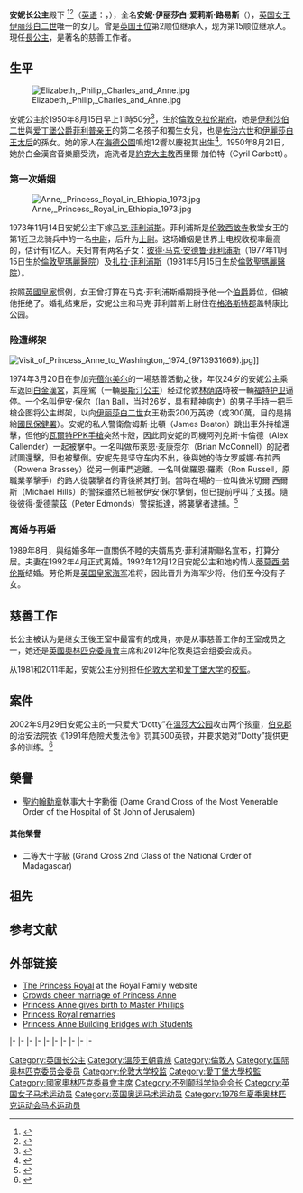 {{noteTA
|G1 = Country
|G2 = PP
|G3 = UK Places
|G4 = PoliticiansUK
|1=zh:佐治;zh-hans:乔治;zh-hk:佐治;zh-sg:乔治;zh-tw:喬治;zh-cn:乔治
|2=zh-hk:查理斯;zh-tw:查爾斯; zh-cn:查尔斯
}}
{{Infobox royalty
| name = 安妮長公主
| image = Someone enjoying a trip out with their sister in law (WCAS21) (51440646599) (cropped).jpg
| image_size = 
| caption = 2021年的安妮长公主
| house  = [[溫莎王朝|溫莎王朝]]
| father = [[菲利普亲王_(爱丁堡公爵)|爱丁堡公爵菲利普亲王]]
| mother = [[伊丽莎白二世|伊丽莎白二世]]
| issue =[[彼得·菲利浦斯|彼得·菲利浦斯]]<br />[[扎拉·廷德爾|扎拉·廷德爾]]
| birth_date = {{birth date and age|1950|8|15}} 
| birth_place = {{UK}}[[倫敦|倫敦]][[克拉倫斯宮|克拉倫斯宮]]
| full name      = 安妮·伊丽莎白·爱莉斯·路易斯<br>Anne Elizabeth Alice Louise
| spouse         = {{unbulleted list | {{marriage|{{le|Mark Phillips||马克·菲利浦斯}}|1973年11月14日|1992年4月23日|reason=divorced}} | {{marriage|{{le|Sir Timothy Laurence||蒂莫西·劳伦斯}}<br />|1992年12月12日}}}}
}}

{{British Royal Family}}

'''安妮长公主'''殿下 {{post-nominals|country=GBR|KGr|KT|GCVOf|GCStJ|QSO|GCL|CD}}<ref name="KG">{{Cite web |title=Knights of the Orders of Chivalry |url=http://www.debretts.com/forms-of-address/titles/knight/knights-of-orders-of-chivalry.aspx |accessdate=2012-03-05 |publisher=Debretts |archiveurl=https://web.archive.org/web/20111217082602/http://www.debretts.com/forms-of-address/titles/knight/knights-of-orders-of-chivalry.aspx |archivedate=2011-12-17 |quote=Although HRH The Princess Royal and HRH Princess Alexandra are both female they are actually included with the Royal Knights Companions and they bear the post-nominal letters KG (not LG). |deadurl=yes }}</ref><ref name="KT">{{Cite web |title=New appointments to the Order of the Thistle |url=http://www.royal.gov.uk/LatestNewsandDiary/Pressreleases/2012/NewappointmentstotheOrderoftheThistle25May2012.aspx |accessdate=2012-06-05 |publisher=Royal.gov.uk |archiveurl=https://web.archive.org/web/20120606005354/http://www.royal.gov.uk/LatestNewsandDiary/Pressreleases/2012/NewappointmentstotheOrderoftheThistle25May2012.aspx |archivedate=2012-06-06 |deadurl=yes }}</ref>（[[英语|英语]]：{{lang|en|HRH The Princess Anne, Princess Royal}}，{{bd|1950年|8月15日|catIdx=Anne, Princess Royal}}），全名'''安妮·伊丽莎白·爱莉斯·路易斯'''（{{lang|en|Anne Elizabeth Alice Louise}}），[[英国君主列表|英国女王]][[伊丽莎白二世|伊丽莎白二世]]唯一的女儿。曾是[[英国王位繼承|英国王位]]第2顺位继承人，现为第15顺位继承人。現任[[長公主_(英國)|長公主]]，是著名的慈善工作者。

== 生平 ==
[[File:Elizabeth,_Philip,_Charles_and_Anne.jpg|thumb]]

安妮公主於1950年8月15日早上11時50分<ref>{{London Gazette|issue=38995|date=1950-08-16|page=4197}}</ref>，生於[[倫敦|倫敦]][[克拉伦斯府|克拉伦斯府]]，她是[[伊利沙伯二世|伊利沙伯二世]]與[[爱丁堡公爵菲利普亲王|爱丁堡公爵菲利普亲王]]的第二名孩子和獨生女兒，也是[[佐治六世|佐治六世]]和[[伊麗莎白王太后|伊麗莎白王太后]]的孫女。她的家人在[[海德公園|海德公園]]鳴炮12響以慶祝其出生<ref>{{Cite web |title=1950: Princess gives birth to second child |url=http://news.bbc.co.uk/onthisday/hi/dates/stories/august/15/newsid_2956000/2956684.stm |accessdate=2018-05-29 |publisher=BBC |archive-date=2018-08-20 |archive-url=https://web.archive.org/web/20180820005902/http://news.bbc.co.uk/onthisday/hi/dates/stories/august/15/newsid_2956000/2956684.stm |dead-url=no }}</ref>。1950年8月21日，她於白金漢宮音樂廳受洗，施洗者是[[約克大主教|約克大主教]]西里爾·加伯特（Cyril Garbett）。
=== 第一次婚姻 ===
[[File:Anne,_Princess_Royal_in_Ethiopia_1973.jpg|thumb]]

1973年11月14日安妮公主下嫁[[马克·菲利普斯|马克·菲利浦斯]]。菲利浦斯是[[伦敦|伦敦]][[西敏寺|西敏寺]]教堂女王的第1近卫龙骑兵中的一名[[中尉|中尉]]，后升为[[上尉|上尉]]。这场婚姻是世界上电视收视率最高的，估计有1亿人。夫妇育有两名子女：[[彼得·菲利浦斯|彼得·马克·安德鲁·菲利浦斯]]（1977年11月15日生於[[倫敦|倫敦]][[聖瑪麗醫院|聖瑪麗醫院]]）及[[扎拉·菲利浦斯|扎拉·菲利浦斯]]（1981年5月15日生於[[倫敦|倫敦]][[聖瑪麗醫院|聖瑪麗醫院]]）。

按照[[英國皇家|英國皇家]]惯例，女王曾打算在马克·菲利浦斯婚期授予他一个[[伯爵|伯爵]]爵位，但被他拒绝了。婚礼结束后，安妮公主和马克·菲利普斯上尉住在[[格洛斯特郡|格洛斯特郡]]盖特康比公园。

=== 险遭绑架 ===
[[File:Visit_of_Princess_Anne_to_Washington,_1974_(9713931669).jpg|thumbnail]]]]

1974年3月20日在參加完[[蓓尔美尔|蓓尔美尔]]的一場慈善活動之後，年仅24岁的安妮公主乘车返回[[白金漢宮|白金漢宮]]，其座駕（一輛[[奥斯汀公主|奥斯汀公主]]）经过伦敦[[林荫路_(伦敦)|林荫路]]時被一輛[[福特护卫|福特护卫]]逼停。一个名叫伊安·保尔（Ian Ball，当时26岁，具有精神病史）的男子手持一把手槍企图将公主绑架，以向[[伊丽莎白二世|伊丽莎白二世]]女王勒索200万英镑（或300萬，目的是捐給[[國民保健署|國民保健署]]）。安妮的私人警衛詹姆斯·比頓（James Beaton）跳出車外持槍還擊，但他的[[瓦爾特PP手槍|瓦爾特PPK手槍]]突然卡殼，因此同安妮的司機阿列克斯·卡倫德（Alex Callender）一起被擊中。一名叫做布萊恩·麦康奈尔（Brian McConnell）的記者試圖還擊，但也被擊倒。安妮先是坚守车内不出，後與她的侍女罗威娜·布拉西（Rowena Brassey）從另一側車門逃離。一名叫做羅恩·羅素（Ron Russell，原職業拳擊手）的路人從襲擊者的背後將其打倒。當時在場的一位叫做米切爾·西爾斯（Michael Hills）的警探雖然已經被伊安·保尔擊倒，但已提前呼叫了支援。隨後彼得·愛德蒙茲（Peter Edmonds）警探抵達，將襲擊者逮捕。<ref name="bbc1974">{{Cite news |url=http://news.bbc.co.uk/onthisday/hi/dates/stories/march/20/newsid_2524000/2524489.stm |title=On This Day > 20 March > 1974: Kidnap attempt on Princess Anne |date=1974-03-20 |publisher=BBC |accessdate=2008-10-22 |archive-date=2008-12-17 |archive-url=https://web.archive.org/web/20081217193111/http://news.bbc.co.uk/onthisday/hi/dates/stories/march/20/newsid_2524000/2524489.stm |dead-url=no }}</ref>

=== 离婚与再婚 ===
1989年8月，與结婚多年一直關係不睦的夫婿馬克·菲利浦斯聯名宣布，打算分居。夫妻在1992年4月正式离婚。1992年12月12日安妮公主和她的情人[[蒂莫西·劳伦斯|蒂莫西·劳伦斯]]结婚。劳伦斯是[[英国皇家海军|英国皇家海军]]准将，因此晋升为海军少将。他们至今没有子女。

== 慈善工作 ==
长公主被认为是继女王後王室中最富有的成員，亦是从事慈善工作的王室成员之一，她还是[[英國奧林匹克委員會|英國奧林匹克委員會]]主席和2012年伦敦奥运会组委会成员。

从1981和2011年起，安妮公主分别担任[[伦敦大学|伦敦大学]]和[[爱丁堡大学|爱丁堡大学]]的[[校監|校監]]。

== 案件 ==
2002年9月29日安妮公主的一只爱犬“Dotty”在[[温莎大公园|温莎大公园]]{{里}}攻击两个孩童，[[伯克郡|伯克郡]]的治安法院依《1991年危險犬隻法令》罚其500英镑，并要求她对“Dotty”提供更多的训练。<ref>{{Cite news |url=http://news.bbc.co.uk/2/hi/uk_news/2497531.stm |title=Princess Royal fined over dog attack |date=2002-11-21 |publisher=BBC |accessdate=2006-05-31 |archive-date=2021-02-23 |archive-url=https://web.archive.org/web/20210223202648/http://news.bbc.co.uk/2/hi/uk_news/2497531.stm |dead-url=no }}</ref>

== 榮譽 ==
*{{flag|UK}} [[聖約翰勳章|聖約翰勳章]]執事大十字勳銜  (Dame Grand Cross of the Most Venerable Order of the Hospital of St John of Jerusalem)

==== 其他榮譽 ====
*{{flag|Madagascar}} {{link-en|馬達加斯加國家勳章|National Order of Madagascar}}二等大十字級 (Grand Cross 2nd Class of the National Order of Madagascar)

== 祖先 ==
{{Ahnentafel top|先祖}}<center>
{{ahnentafel-compact5
|style = font-size: 85%; 
|boxstyle_1=background-color: #fcc;
|boxstyle_2=background-color: #fb9;
|boxstyle_3=background-color: #ffc;
|boxstyle_4=background-color: #bfc;
|boxstyle_5=background-color: #9fe;
|1= '''英国长公主安妮'''
|2= '''父：'''[[爱丁堡公爵|爱丁堡公爵]][[菲利普亲王_(爱丁堡公爵)|菲利普亲王]]
|3= '''母：'''英国女王[[伊丽莎白二世|伊丽莎白二世]]
|4= '''祖父：'''希腊及丹麦[[安德烈阿斯王子_(希腊)|安德烈阿斯王子]]
|5= '''祖母：'''黑森-巴腾堡[[爱丽丝公主_(巴滕贝格)|爱丽丝郡主]]
|6= '''外祖父：'''英国国王[[乔治六世|乔治六世]]
|7= '''外祖母：'''英国王后[[伊丽莎白·鲍斯-莱昂|伊丽莎白]]
|8= '''曾祖父：'''[[希腊国王|希腊国王]][[乔治一世_(希腊)|乔治一世]]
|9= '''曾祖母：'''希腊王后[[奥尔加王后_(希腊)|奥尔加]]
|10= '''外曾祖父：'''[[米尔福德黑文侯爵|米尔福德黑文侯爵]][[路易斯·亚历山大·蒙巴顿，第一代米尔福德黑文侯爵|路易·蒙巴頓]]
|11= '''外曾祖母：'''侯爵夫人[[维多利亚公主_(黑森和莱茵)|维多利亚郡主]]
|12= '''外曾祖父：'''英国国王[[乔治五世_(英国)|乔治五世]]
|13= '''外曾祖母：'''英国王后[[玛丽王后_(英国)|玛丽]]
|14= '''外曾祖父：'''[[克勞德·鮑斯-雷昂，第十四代斯特拉斯莫爾與金霍恩伯爵|克勞德·鮑斯-雷昂]]<br>第十四代{{le|斯特拉斯莫尔与金霍恩伯爵|Earl of Strathmore and Kinghorne}}
|15= '''外曾祖母：'''伯爵夫人{{le|塞西莉亚·鲍斯-莱昂|Cecilia Bowes-Lyon, Countess of Strathmore and Kinghorne|塞西莉亚}}
|16= '''高祖父：'''[[丹麦国王|丹麦国王]][[克里斯蒂安九世|克里斯蒂安九世]]
|17= '''高祖母：'''丹麦王后[[露易丝_(黑塞-卡塞尔)|露易丝]]
|18= '''外高祖父：'''俄罗斯皇子[[康斯坦丁·尼古拉耶维奇|康斯坦丁·尼古拉耶维奇大公爵]]
|19= '''外高祖母：'''大公爵夫人[[亞歷山德拉·約瑟福芙娜|亞歷山德拉·約瑟福芙娜]]
|20= '''外高祖父：'''黑森和莱茵[[亚历山大公子_(黑森和莱茵)|亚历山大公子]]
|21= '''外高祖母：'''{{le|朱莉娅·霍克|Julia Hauke}}女伯爵
|22= '''外高祖父：'''[[黑森统治者列表|黑森和莱茵大公]][[路德维希四世_(黑森大公)|路德维希四世]]
|23= '''外高祖母：'''英国[[爱丽丝公主_(黑森和莱茵大公夫人)|爱丽丝公主]]
|24= '''外高祖父：'''英国国王[[爱德华七世|爱德华七世]]
|25= '''外高祖母：'''英国王后[[亚历山德拉皇后_(丹麦)|亚历山德拉]]
|26= '''外高祖父：'''{{le|特克公爵|Duke of Teck}}[[特克公爵法蘭西斯|法蘭西斯]]
|27= '''外高祖母：'''公爵夫人[[玛丽·阿德莱德_(剑桥)|玛丽·阿德莱德公主]]
|28= '''外高祖父：'''{{le|克劳德·鲍斯-莱昂 (斯特拉斯莫尔与金霍恩13世伯爵)|Claude Bowes-Lyon, 13th Earl of Strathmore and Kinghorne|克劳德·鲍斯-莱昂}}<br>第十三代斯特拉斯莫尔与金霍恩伯爵 
|29= '''外高祖母：'''伯爵夫人{{le|弗朗西斯·朵拉·史密斯|Frances Bowes-Lyon, Countess of Strathmore and Kinghorne}}
|30= '''外高祖父：'''{{le|查尔斯·卡文迪什-本廷克|Charles Cavendish-Bentinck (priest)}}
|31= '''外高祖母：'''{{le|卡罗琳·路易莎·本拿比|Louisa Cavendish-Bentinck}}
}}</center>
{{ahnentafel bottom}}

== 参考文献 ==
{{reflist}}

== 外部链接 ==
{{Commonscat|Anne, Princess Royal}}
* [https://www.royal.uk/the-princess-royal The Princess Royal] {{Wayback|url=https://www.royal.uk/the-princess-royal |date=20210305044837 }} at the Royal Family website
* [http://news.bbc.co.uk/onthisday/hi/dates/stories/november/14/newsid_2519000/2519003.stm Crowds cheer marriage of Princess Anne] {{Wayback|url=http://news.bbc.co.uk/onthisday/hi/dates/stories/november/14/newsid_2519000/2519003.stm |date=20080307122244 }}
* [http://news.bbc.co.uk/onthisday/hi/dates/stories/november/15/newsid_2539000/2539937.stm Princess Anne gives birth to Master Phillips] {{Wayback|url=http://news.bbc.co.uk/onthisday/hi/dates/stories/november/15/newsid_2539000/2539937.stm |date=20060416103647 }}
* [http://news.bbc.co.uk/onthisday/hi/dates/stories/december/12/newsid_2547000/2547723.stm Princess Royal remarries] {{Wayback|url=http://news.bbc.co.uk/onthisday/hi/dates/stories/december/12/newsid_2547000/2547723.stm |date=20180516200054 }}
* [http://www.uel.ac.uk/news/press_releases/bridges.htm Princess Anne Building Bridges with Students] {{Wayback|url=http://www.uel.ac.uk/news/press_releases/bridges.htm |date=20101201065940 }}

{{S-start}}
{{s-hou|[[溫莎王朝|溫莎王朝]]|1950年|8月15日}}
{{S-reg|uk}}
|-
{{s-vacant|last=[[玛丽公主_(哈伍德伯爵夫人)|玛丽公主]]<br>外姑祖母}}
{{S-ttl|title=[[英国长公主|英国长公主]]|years=1987年6月13日 – }}
{{S-inc}}
{{S-roy|uk}}
|-
{{S-non|reason=第14位<br>[[路易絲·溫莎女爵|路易絲·溫莎女爵]]<br>侄女}}
{{S-ttl|title=[[英國王位繼承|英國王位繼承]]<br />第15位}}
{{S-non|reason=第16位<br>[[彼得·菲利浦斯|彼得·菲利浦斯]]<br>长子}}
{{S-before|[[彼得·菲利浦斯|彼得·菲利浦斯]]|长子|rows=11}}
{{S-ttl|title=英国王位 <br /> 第十五顺位推定继承人|years=2021年2月9日 – }}
{{S-inc}}
{{S-ttl|title=英国王位 <br /> 第十四顺位推定继承人|years=2019年5月6日 – {{SetTitle|姪外孫奧古斯特·布魯斯班克出世|2021年2月9日}}}}
{{S-after|[[路易絲·溫莎女爵|路易絲·溫莎女爵]]|侄女|rows=7}}
{{S-ttl|title=英国王位 <br /> 第十三顺位推定继承人|years=2018年4月23日 – {{SetTitle|姪孫阿奇·哈里森·蒙巴頓-溫莎出世|2019年5月6日}}}}
|-
{{S-ttl|title=英国王位 <br /> 第十二顺位推定继承人|years=2015年5月2日 – {{SetTitle|侄孙剑桥路易王子出世|2018年4月23日}}}}
|-
{{S-ttl|title=英国王位 <br /> 第十一顺位推定继承人|years=2013年7月22日 – {{SetTitle|侄孙女剑桥夏洛特公主出世|2015年5月2日}}}}
|-
{{S-ttl|title=英国王位 <br /> 第十顺位推定继承人|years=2007年12月17日 – {{SetTitle|侄孙剑桥乔治王子出世|2013年7月22日}}}}
|-
{{S-ttl|title=英国王位 <br /> 第九顺位推定继承人|years=2003年11月8日 – {{SetTitle|侄子塞文子爵詹姆斯出世|2007年12月17日}}}}
|-
{{S-ttl|title=英国王位 <br /> 第八顺位推定继承人|years=1990年3月23日 – {{SetTitle|侄女路易絲·溫莎女爵出世|2003年11月8日}}}}
|-
{{S-ttl|title=英国王位 <br /> 第七顺位推定继承人|years=1988年8月8日 – {{SetTitle|侄女约克尤金妮郡主出世|1990年3月23日}}}}
{{S-after|[[爱德华王子_(威塞克斯伯爵)|威塞克斯伯爵爱德华王子]]|三弟|rows=5}}
{{S-ttl|title=英国王位 <br /> 第六顺位推定继承人|years=1984年9月15日 – {{SetTitle|侄女约克比亚特丽斯郡主出世|1988年8月8日}}}}
|-
{{S-ttl|title=英国王位 <br /> 第五顺位推定继承人|years=1982年6月21日 – {{SetTitle|侄子威尔士亨利王子出世|1984年9月15日}}}}
{{S-before|[[玛格丽特公主_(斯诺登伯爵夫人)|玛格丽特公主]]|姨母|rows=2}}
{{S-ttl|title=英国王位 <br /> 第四顺位推定继承人|years=1964年3月10日 – {{SetTitle|侄子威尔士威廉王子出世|1982年6月21日}}}}
|-
{{S-ttl|title=英国王位 <br /> 第三顺位推定继承人|years=1960年2月19日 – {{SetTitle|三弟爱德华王子出世|1964年3月10日}}}}
{{S-before|[[查尔斯_(威尔斯亲王)|威尔斯亲王查尔斯王子]]|长兄}}
{{S-ttl|title=英国王位 <br /> 第二顺位推定继承人|years=1952年2月6日 – {{SetTitle|二弟安德鲁王子出世|1960年2月19日}}}}
{{S-after|[[安德鲁王子_(约克公爵)|约克公爵安德鲁王子]]|二弟}}
{{S-before|[[玛格丽特公主_(斯诺登伯爵夫人)|玛格丽特公主]]|姨母}}
{{S-ttl|title=英国王位 <br /> 第三顺位推定继承人|years={{SetTitle|安妮公主出世|1950年8月15日}} – {{SetTitle|母亲伊丽莎白二世继承王位|1952年2月6日}}}}
{{S-after|[[玛格丽特公主_(斯诺登伯爵夫人)|玛格丽特公主]]|姨母}}
{{S-end}}

{{英國長公主}}
{{英国公主}}
{{BBC年度體壇風雲人物}}

{{Authority control}}
{{DEFAULTSORT:Anne, Princess Royal}}
[[Category:英国长公主|Category:英国长公主]]
[[Category:溫莎王朝貴族|Category:溫莎王朝貴族]]
[[Category:倫敦人|Category:倫敦人]]
[[Category:国际奥林匹克委员会委员|Category:国际奥林匹克委员会委员]]
[[Category:伦敦大学校监|Category:伦敦大学校监]]
[[Category:愛丁堡大學校監|Category:愛丁堡大學校監]]
[[Category:國家奧林匹克委員會主席|Category:國家奧林匹克委員會主席]]
[[Category:不列颠科学协会会长|Category:不列颠科学协会会长]]
[[Category:英国女子马术运动员|Category:英国女子马术运动员]]
[[Category:英国奥运马术运动员|Category:英国奥运马术运动员]]
[[Category:1976年夏季奥林匹克运动会马术运动员|Category:1976年夏季奥林匹克运动会马术运动员]]